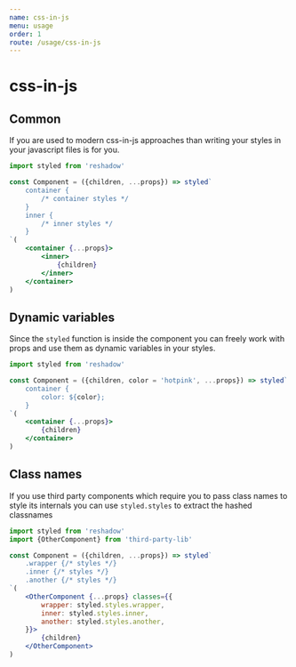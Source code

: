 ```yaml
---
name: css-in-js
menu: usage
order: 1
route: /usage/css-in-js
---
```


# css-in-js

## Common

If you are used to modern css-in-js approaches than writing your styles in your javascript files is for you.

```jsx
import styled from 'reshadow'

const Component = ({children, ...props}) => styled`
    container {
        /* container styles */
    }
    inner {
        /* inner styles */
    }
`(
    <container {...props}>
        <inner>
            {children}
        </inner>
    </container>
)
```

## Dynamic variables

Since the `styled` function is inside the component you can freely work with props and use them as dynamic variables in your styles.

```jsx
import styled from 'reshadow'

const Component = ({children, color = 'hotpink', ...props}) => styled`
    container {
        color: ${color};
    }
`(
    <container {...props}>
        {children}
    </container>
)
```

## Class names

If you use third party components which require you to pass class names to style its internals you can use `styled.styles` to extract the hashed classnames

```jsx
import styled from 'reshadow'
import {OtherComponent} from 'third-party-lib'

const Component = ({children, ...props}) => styled`
    .wrapper {/* styles */}
    .inner {/* styles */}
    .another {/* styles */}
`(
    <OtherComponent {...props} classes={{
        wrapper: styled.styles.wrapper,
        inner: styled.styles.inner,
        another: styled.styles.another,
    }}>
        {children}
    </OtherComponent>
)
```
